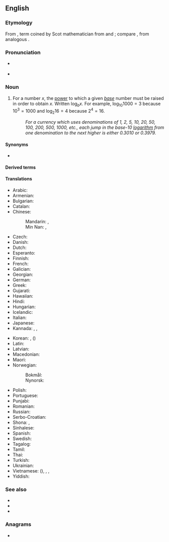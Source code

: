 ==English==
{{wikipedia}}

===Etymology===
From {{der|en|NL.|logarithmus}}, term coined by Scot mathematician {{w|John Napier}} from {{der|en|grc|λόγος||word, reason}} and {{m|grc|ἀριθμός||number}}; compare {{m|en|rational number}}, from analogous {{der|en|la|-}}.

===Pronunciation===
* {{a|US}} {{IPA|en|/ˈlɑ.ɡə.ɹɪ.ð(ə)m/|/ˈlɑɡəɹ.ɹɪ.ðəm/|/ˈlɑɡ.ə.ɹɪðm/|/ˈlɑɡ.əɹ.ɹɪðm/}}
* {{hyphenation|en|log|a|ri|thm}}

===Noun===
{{en-noun}}

# {{lb|en|mathematics}} For a number <math>x</math>, the [[power]] to which a given ''[[base]]'' number must be raised in order to obtain <math>x</math>. Written <math>\log_b x</math>. For example, <math>\log_{10} 1000 = 3</math> because <math>10^3 = 1000</math> and <math>\log_2 16 = 4</math> because <math>2^4 = 16</math>.
#: ''For a currency which uses denominations of 1, 2, 5, 10, 20, 50, 100, 200, 500, 1000, etc., each jump in the base-10 [[logarithm]] from one denomination to the next higher is either 0.3010 or 0.3979.''

====Synonyms====
* {{l|en|log}}

====Derived terms====
{{col2|en
|antilogarithm
|binary logarithm
|common logarithm
|natural logarithm
|log
|logarithmancy
|logarithmic
|Napierian logarithm
}}

====Translations====
{{trans-top|The power to which a given base number must be raised in order to obtain a given number}}
* Arabic: {{t|ar|لُوغَارِثْم|m|tr=luḡariṯm}}
* Armenian: {{t+|hy|լոգարիթմ}}
* Bulgarian: {{t+|bg|логаритъм|m}}
* Catalan: {{t+|ca|logaritme|m}}
* Chinese:
*: Mandarin: {{t+|cmn|對數|sc=Hani}}, {{t+|cmn|对数|tr=duìshù|sc=Hani}}
*: Min Nan: {{t+|nan|對數|tr=tùi-sò͘|sc=Hani}}, {{t+|nan|對數|tr=tuì-siàu|sc=Hani}} {{qualifier|Taiwanese}}
* Czech: {{t+|cs|logaritmus|m}}
* Danish: {{t|da|logaritme|c}}
* Dutch: {{t+|nl|logaritme|n}}
* Esperanto: {{t+|eo|logaritmo}}
* Finnish: {{t+|fi|logaritmi}}
* French: {{t+|fr|logarithme|m}}
* Galician: {{t+|gl|logaritmo|m}}
* Georgian: {{t|ka|ლოგარითმი}}
* German: {{t+|de|Logarithmus|m}}
* Greek: {{t+|el|λογάριθμος|m}}
* Gujarati: {{t|gu|લઘુગણક}}
* Hawaiian: {{t|haw|huhui helu}}
* Hindi: {{t|hi|लघुगणक}}
* Hungarian: {{t+|hu|logaritmus}}
* Icelandic: {{t|is|logri|m}}
* Italian: {{t+|it|logaritmo|m}}
* Japanese: {{t+|ja|対数|tr=たいすう, taisū}}
* Kannada: {{t+|kn|ಪೆರ್ಚುಪಟ್ಟು|sc=Knda}}, {{t+|kn|ಪಟ್ಟೇರುಕ|sc=Knda}}, {{t+|kn|ಲಘುಗಣಕ|sc=Knda}}
{{trans-mid}}
* Korean: {{t+|ko|로그}}, {{t+|ko|대수}} ({{t+|ko|對數|sc=Hani}})
* Latin: {{t|la|logarithmus}}
* Latvian: {{t|lv|logaritms|m}}
* Macedonian: {{t|mk|логари́там|m}}
* Maori: {{t|mi|taupū kōaro}}
* Norwegian:
*: Bokmål: {{t+|nb|logaritme|m}}
*: Nynorsk: {{t|nn|logaritme|m}}
* Polish: {{t+|pl|logarytm|m}}
* Portuguese: {{t+|pt|logaritmo|m}}
* Punjabi: {{t|pa|ਲਘੂਗਣਕ}}
* Romanian: {{t+|ro|logaritm|m}}
* Russian: {{t+|ru|логари́фм|m}}
* Serbo-Croatian: {{t+|sh|logaritam|m}}
* Shona: {{t|sn|mhetapawa}}, {{t|sn|davanharu}}
* Sinhalese: {{t|si|ලඝු ගණක|sc=Sinh}}
* Spanish: {{t+|es|logaritmo|m}}
* Swedish: {{t+|sv|logaritm|c}}
* Tagalog: {{t|tl|logpaulit}}
* Tamil: {{t+|ta|மடக்கை|sc=Taml}}
* Thai: {{t|th|ลอการิทึม|tr=logaaríteum}}
* Turkish: {{t+|tr|logaritma}}
* Ukrainian: {{t+|uk|логари́фм|m}}
* Vietnamese: {{t|vi|đối số}} ({{t|vi|對數|sc=Hani}}), {{t|vi|lôga}}, {{t|vi|lôgarit}}, {{t+|vi|lô-ga-rít}}
* Yiddish: {{t|yi|לאָגאַריטם|m}}
{{trans-bottom}}

===See also===
* {{l|en|ln}}
* {{l|en|characteristic}}
* {{l|en|mantissa}}

===Anagrams===
* {{anagrams|en|a=aghilmort|algorithm|mithralog}}